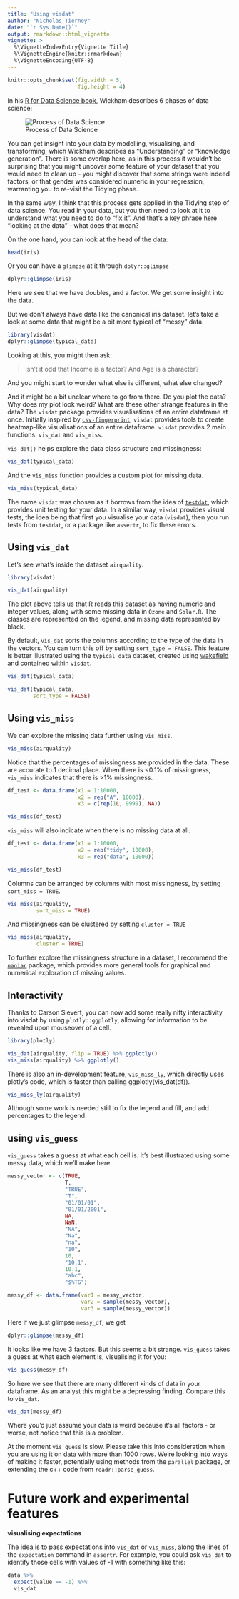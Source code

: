 ```yaml
---
title: "Using visdat"
author: "Nicholas Tierney"
date: "`r Sys.Date()`"
output: rmarkdown::html_vignette
vignette: >
  %\VignetteIndexEntry{Vignette Title}
  %\VignetteEngine{knitr::rmarkdown}
  %\VignetteEncoding{UTF-8}
---
```


```r

knitr::opts_chunk$set(fig.width = 5,
                      fig.height = 4)

```


In his [R for Data Science book](http://r4ds.had.co.nz/), Wickham describes 6 phases of data science:

![Process of Data Science](http://r4ds.had.co.nz/diagrams/data-science.png)

You can get insight into your data by modelling, visualising, and transforming, which Wickham describes as "Understanding" or "knowledge generation". There is some overlap here, as in this process it wouldn't be surprising that you might uncover some feature of your dataset that you would need to clean up - you might discover that some strings were indeed factors, or that gender was considered numeric in your regression, warranting you to re-visit the Tidying phase.

In the same way, I think that this process gets applied in the Tidying step of data science. You read in your data, but you then need to look at it to understand what you need to do to "fix it". And that's a key phrase here "looking at the data" - what does that mean?

On the one hand, you can look at the head of the data:

```r

head(iris)

```

Or you can have a `glimpse` at it through `dplyr::glimpse`

```r

dplyr::glimpse(iris)

```

Here we see that we have doubles, and a factor. We get some insight into the data.

But we don't always have data like the canonical iris dataset. let's take a look at some data that might be a bit more typical of "messy" data.

```r
library(visdat)
dplyr::glimpse(typical_data)

```

Looking at this, you might then ask:

> Isn't it odd that Income is a factor? And Age is a character? 

And you might start to wonder what else is different, what else changed? 

And it might be a bit unclear where to go from there. Do you plot the data? Why does my plot look weird? What are these other strange features in the data? The `visdat` package provides visualisations of an entire dataframe at once. Initially inspired by [`csv-fingerprint`](https://github.com/setosa/csv-fingerprint), `visdat` provides tools to create heatmap-like visualisations of an entire dataframe. `visdat` provides 2 main functions: `vis_dat` and `vis_miss`.

`vis_dat()` helps explore the data class structure and missingness:

```r

vis_dat(typical_data)

```

And the `vis_miss` function provides a custom plot for missing data.

```r

vis_miss(typical_data)

```

The name `visdat` was chosen as it borrows from the idea of [`testdat`](https://github.com/ropensci/testdat), which provides unit testing for your data.  In a similar way, `visdat` provides visual tests, the idea being that first you visualise your data (`visdat`), then you run tests from `testdat`, or a package like `assertr`, to fix these errors.

## Using `vis_dat`

Let's see what's inside the dataset `airquality`.

```r

library(visdat)

vis_dat(airquality)

```

The plot above tells us that R reads this dataset as having numeric and integer values, along with some missing data in `Ozone` and `Solar.R`. The classes are represented on the legend, and missing data represented by black. 

By default, `vis_dat` sorts the columns according to the type of the data in the vectors. You can turn this off by setting `sort_type = FALSE`. This feature is better illustrated using the `typical_data` dataset, created using [wakefield](github.com/trinker/wakefield) and contained within `visdat`.

```r

vis_dat(typical_data)

vis_dat(typical_data, 
        sort_type = FALSE)

```

## Using `vis_miss`

We can explore the missing data further using `vis_miss`.

```r

vis_miss(airquality)

```

Notice that the percentages of missingness are provided in the data. These are accurate to 1 decimal place. When there is <0.1% of missingness, `vis_miss` indicates that there is >1% missingness.

```r

df_test <- data.frame(x1 = 1:10000,
                      x2 = rep("A", 10000),
                      x3 = c(rep(1L, 9999), NA))

vis_miss(df_test)

```

`vis_miss` will also indicate when there is no missing data at all. 

```r

df_test <- data.frame(x1 = 1:10000,
                      x2 = rep("tidy", 10000),
                      x3 = rep("data", 10000))

vis_miss(df_test)

```

Columns can be arranged by columns with most missingness, by setting `sort_miss = TRUE`.

```r

vis_miss(airquality,
         sort_miss = TRUE)

```

And missingness can be clustered by setting `cluster = TRUE`

```r

vis_miss(airquality, 
         cluster = TRUE)

```

To further explore the missingness structure in a dataset, I recommend the [`naniar`](https://github.com/njtierney/naniar) package, which provides more general tools for graphical and numerical exploration of missing values.

## Interactivity

Thanks to Carson Sievert, you can now add some really nifty interactivity into visdat by using `plotly::ggplotly`, allowing for information to be revealed upon mouseover of a cell.

```r

library(plotly)

vis_dat(airquality, flip = TRUE) %>% ggplotly()
vis_miss(airquality) %>% ggplotly()

```

There is also an in-development feature, `vis_miss_ly`, which directly uses plotly's code, which is faster than calling ggplotly(vis_dat(df)).

```r

vis_miss_ly(airquality)

```

Although some work is needed still to fix the legend and fill, and add percentages to the legend.

## using `vis_guess`

`vis_guess` takes a guess at what each cell is. It's best illustrated using some messy data, which we'll make here.

```r

messy_vector <- c(TRUE,
                  T,
                  "TRUE",
                  "T",
                  "01/01/01",
                  "01/01/2001",
                  NA,
                  NaN,
                  "NA",
                  "Na",
                  "na",
                  "10",
                  10,
                  "10.1",
                  10.1,
                  "abc",
                  "$%TG")

messy_df <- data.frame(var1 = messy_vector,
                       var2 = sample(messy_vector),
                       var3 = sample(messy_vector))

```

Here if we just glimpse `messy_df`, we get 

```r

dplyr::glimpse(messy_df)

```

It looks like we have 3 factors. But this seems a bit strange. `vis_guess` takes a guess at what each element is, visualising it for you:

```r

vis_guess(messy_df)

```

So here we see that there are many different kinds of data in your dataframe. As an analyst this might be a depressing finding. Compare this to `vis_dat`.

```r

vis_dat(messy_df)

```

Where you'd just assume your data is weird because it's all factors - or worse, not notice that this is a problem.

At the moment `vis_guess` is slow. Please take this into consideration when you are using it on data with more than 1000 rows. We're looking into ways of making it faster, potentially using methods from the `parallel` package, or extending the c++ code from `readr::parse_guess`.


# Future work and experimental features

**visualising expectations**

The idea is to pass expectations into `vis_dat` or `vis_miss`, along the lines of the `expectation` command in `assertr`. For example, you could ask `vis_dat` to identify those cells with values of -1 with something like this:

```r

data %>% 
  expect(value == -1) %>%
  vis_dat

```

